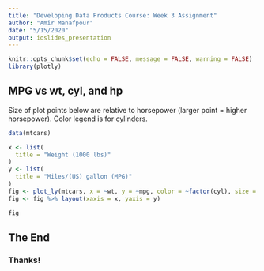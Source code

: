 ```yaml
---
title: "Developing Data Products Course: Week 3 Assignment"
author: "Amir Manafpour"
date: "5/15/2020"
output: ioslides_presentation
---
```


```r
knitr::opts_chunk$set(echo = FALSE, message = FALSE, warning = FALSE)
library(plotly)
```

## MPG vs wt, cyl, and hp

Size of plot points below are relative to horsepower (larger point = higher horsepower). Color legend is for cylinders.

```r
data(mtcars)

x <- list(
  title = "Weight (1000 lbs)"
)
y <- list(
  title = "Miles/(US) gallon (MPG)"
)
fig <- plot_ly(mtcars, x = ~wt, y = ~mpg, color = ~factor(cyl), size = ~hp, type = "scatter")
fig <- fig %>% layout(xaxis = x, yaxis = y)

fig
```

## The End

### Thanks!